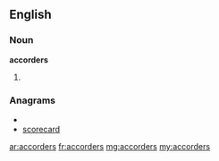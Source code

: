 ==English==
===Noun===
'''accorders'''
# {{plural of|[[accorder]]}}

===Anagrams===
* {{alphagram|accdeorrs}}
* [[scorecard#English|scorecard]]

[[ar:accorders]]
[[fr:accorders]]
[[mg:accorders]]
[[my:accorders]]